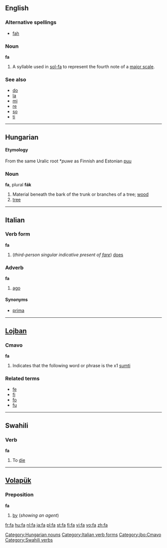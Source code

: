 {{see|fá|fä|få}}
==English==

===Alternative spellings===
*[[fah]]

===Noun===
'''fa'''

# {{music}} A syllable used in [[sol-fa]] to represent the fourth note of a [[major scale]].

===See also===
*[[do]]
*[[la]]
*[[mi]]
*[[re]]
*[[so]]
*[[ti]]

----

==Hungarian==

====Etymology====
From the same Uralic root *''puwe'' as Finnish and Estonian [[puu]]

===Noun===
'''fa''', plural '''fák'''

# Material beneath the bark of the trunk or branches of a tree; [[wood]]
# [[tree]]

[[Category:Hungarian nouns]]

----

==Italian==

===Verb form===
'''fa'''

# (''third-person singular indicative present of [[fare]]'') [[does]]
[[Category:Italian verb forms]]

===Adverb===
'''fa'''

# [[ago]]

====Synonyms====
*[[prima]]

----

==[[Lojban]]==

===Cmavo===
'''fa'''

# Indicates that the following word or phrase is the x1 [[sumti]]

===Related terms===
*[[fe]]
*[[fi]]
*[[fo]]
*[[fu]]

[[Category:jbo:Cmavo]]

----

==Swahili==

===Verb===
'''fa'''

# To [[die]]

[[Category:Swahili verbs]]

----

==[[Volapük]]==

===Preposition===
'''fa'''

# [[by]] (''showing an agent'')

[[fr:fa]]
[[hu:fa]]
[[nl:fa]]
[[ja:fa]]
[[pl:fa]]
[[st:fa]]
[[fi:fa]]
[[vi:fa]]
[[vo:fa]]
[[zh:fa]]